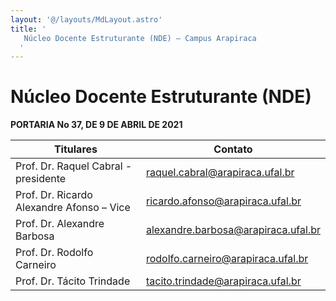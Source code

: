 ```yaml
---
layout: '@/layouts/MdLayout.astro'
title: '
   Núcleo Docente Estruturante (NDE) — Campus Arapiraca
  '
---
```






Núcleo Docente Estruturante (NDE)
=================================
















**PORTARIA No 37, DE 9 DE ABRIL DE 2021** 











| **Titulares** | **Contato** |
| --- | --- |
| Prof. Dr. Raquel Cabral - presidente | raquel.cabral@arapiraca.ufal.br |
| Prof. Dr. Ricardo Alexandre Afonso – Vice | ricardo.afonso@arapiraca.ufal.br |
| Prof. Dr. Alexandre Barbosa | alexandre.barbosa@arapiraca.ufal.br |
| Prof. Dr. Rodolfo Carneiro | rodolfo.carneiro@arapiraca.ufal.br |
| Prof. Dr. Tácito Trindade | tacito.trindade@arapiraca.ufal.br |
























